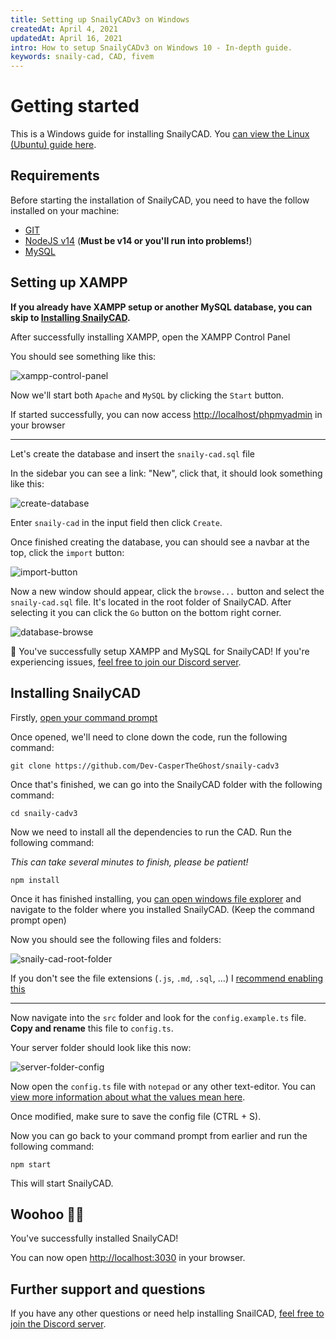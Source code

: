 ```yaml
---
title: Setting up SnailyCADv3 on Windows
createdAt: April 4, 2021
updatedAt: April 16, 2021
intro: How to setup SnailyCADv3 on Windows 10 - In-depth guide.
keywords: snaily-cad, CAD, fivem
---
```



# Getting started

This is a Windows guide for installing SnailyCAD. You [can view the Linux (Ubuntu) guide here](/blog/setting-up-snailycad-linux).

## Requirements

Before starting the installation of SnailyCAD, you need to have the follow installed on your machine:

- [GIT](https://git-scm.com/downloads)
- [NodeJS v14](https://nodejs.org) (**Must be v14 or you'll run into problems!**)
- [MySQL](https://www.apachefriends.org/download.html)

## Setting up XAMPP

**If you already have XAMPP setup or another MySQL database, you can skip to [Installing SnailyCAD](#installing-snailycad).**

After successfully installing XAMPP, open the XAMPP Control Panel

You should see something like this:

<Image
  src="/blog/xampp-control-panel.png"
  alt="xampp-control-panel"
  placeholder="blur"
  blurDataURL={XamppControlPanel}
/>

Now we'll start both `Apache` and `MySQL` by clicking the `Start` button.

If started successfully, you can now access [http://localhost/phpmyadmin](http://localhost/phpmyadmin) in your browser

---

Let's create the database and insert the `snaily-cad.sql` file

In the sidebar you can see a link: "New", click that, it should look something like this:

<Image
  alt="create-database"
  src="/blog/create-database.png"
  placeholder="blur"
  blurDataURL={CreateDB}
/>

Enter `snaily-cad` in the input field then click `Create`.

Once finished creating the database, you can should see a navbar at the top, click the `import` button:

<Image
  alt="import-button"
  src="/blog/import-button.png"
  placeholder="blur"
  blurDataURL={ImportButton}
/>

Now a new window should appear, click the `browse...` button and select the `snaily-cad.sql` file. It's located in the root folder of SnailyCAD. After selecting it you can click the `Go` button on the bottom right corner.

<Image
  src="/blog/database-browse.png"
  alt="database-browse"
  placeholder="blur"
  blurDataURL={DatabaseBrowse}
/>

🎉 You've successfully setup XAMPP and MySQL for SnailyCAD! If you're experiencing issues, [feel free to join our Discord server](https://discord.gg/eGnrPqEH7U).

## Installing SnailyCAD

Firstly, [open your command prompt](https://www.howtogeek.com/235101/10-ways-to-open-the-command-prompt-in-windows-10/)

Once opened, we'll need to clone down the code, run the following command:

```console
git clone https://github.com/Dev-CasperTheGhost/snaily-cadv3
```

Once that's finished, we can go into the SnailyCAD folder with the following command:

```console
cd snaily-cadv3
```

Now we need to install all the dependencies to run the CAD. Run the following command:

_This can take several minutes to finish, please be patient!_

```console
npm install
```

Once it has finished installing, you [can open windows file explorer](https://www.howtogeek.com/693474/12-ways-to-open-file-explorer-in-windows-10/) and navigate to the folder where you installed SnailyCAD. (Keep the command prompt open)

Now you should see the following files and folders:

<Image
  alt="snaily-cad-root-folder"
  src="/blog/snaily-cad-root-folder.png"
  placeholder="blur"
  blurDataURL={CadRootFolder}
/>

If you don't see the file extensions (`.js`, `.md`, `.sql`, ...) I [recommend enabling this](https://www.msftnext.com/show-file-extensions-windows-10-explorer/)

---

Now navigate into the `src` folder and look for the `config.example.ts` file. **Copy and rename** this file to `config.ts`.

Your server folder should look like this now:

<Image
  src="/blog/server-folder-config.png"
  alt="server-folder-config"
  placeholder="blur"
  blurDataURL={ServerConfig}
/>

Now open the `config.ts` file with `notepad` or any other text-editor. You can [view more information about what the values mean here](https://github.com/Dev-CasperTheGhost/snaily-cadv3/wiki/Config-file).

Once modified, make sure to save the config file (CTRL + S).

Now you can go back to your command prompt from earlier and run the following command:

```console
npm start
```

This will start SnailyCAD.

## Woohoo 🎉🎉

You've successfully installed SnailyCAD!

You can now open [http://localhost:3030](http://localhost:3030) in your browser.

## Further support and questions

If you have any other questions or need help installing SnailCAD, [feel free to join the Discord server](https://discord.gg/eGnrPqEH7U).

